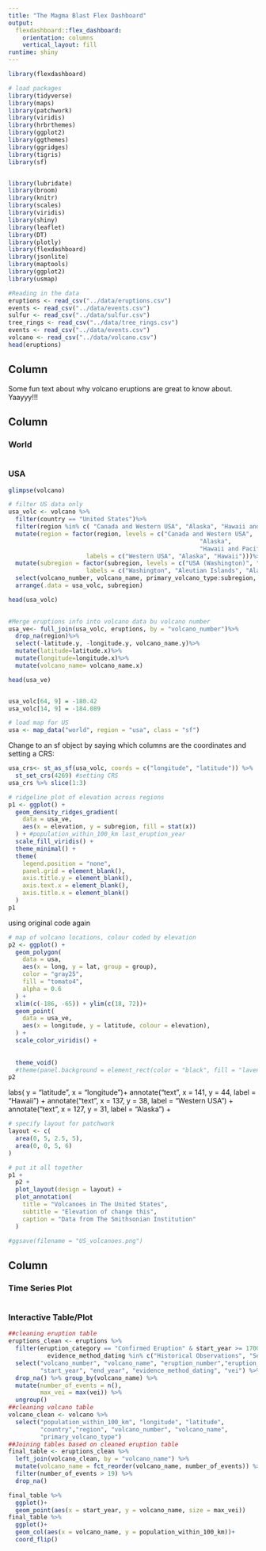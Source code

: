 ```yaml
---
title: "The Magma Blast Flex Dashboard"
output: 
  flexdashboard::flex_dashboard:
    orientation: columns
    vertical_layout: fill
runtime: shiny
---
```


```r
library(flexdashboard)
```

```r
# load packages
library(tidyverse)
library(maps)
library(patchwork)
library(viridis)
library(hrbrthemes)
library(ggplot2)
library(ggthemes)
library(ggridges)
library(tigris)
library(sf)


library(lubridate)
library(broom)
library(knitr)
library(scales)
library(viridis)
library(shiny)
library(leaflet)
library(DT)
library(plotly)
library(flexdashboard)
library(jsonlite)
library(maptools)
library(ggplot2)
library(usmap)
```

```r
#Reading in the data
eruptions <- read_csv("../data/eruptions.csv")
events <- read_csv("../data/events.csv")
sulfur <- read_csv("../data/sulfur.csv")
tree_rings <- read_csv("../data/tree_rings.csv")
events <- read_csv("../data/events.csv")
volcano <- read_csv("../data/volcano.csv")
head(eruptions)
```
 
Column {.sidebar}
--------------------------------------------------

Some fun text about why volcano eruptions are great to know about. Yaayyy!!!

Column {data-width=350}
-----------------------------------------------------------------------

### World

```r

```

### USA

```r

glimpse(volcano)
```

```r
# filter US data only
usa_volc <- volcano %>% 
  filter(country == "United States")%>%
  filter(region %in% c( "Canada and Western USA", "Alaska", "Hawaii and Pacific Ocean"))%>%
  mutate(region = factor(region, levels = c("Canada and Western USA", 
                                                      "Alaska", 
                                                      "Hawaii and Pacific Ocean"), 
                      labels = c("Western USA", "Alaska", "Hawaii")))%>%
  mutate(subregion = factor(subregion, levels = c("USA (Washington)", "Aleutian Islands", "Alaska Peninsula", "Alaska (southwestern)", "USA (Oregon)", "USA (Idaho)", "USA (Utah)", "USA (New Mexico)", "USA (California)",  "Alaska (eastern)", "Hawaiian Islands", "Alaska (western)", "USA (Arizona)", "USA (Nevada)", "USA (Wyoming)" ), 
                      labels = c("Washington", "Aleutian Islands", "Alaska Peninsula", "Alaska", "Oregon", "Idaho", "Utah", "New Mexico", "California",  "Alaska", "Hawaii", "Alaska", "Arizona", "California", "Wyoming" )))%>%
  select(volcano_number, volcano_name, primary_volcano_type:subregion, elevation:longitude)%>%
  arrange(.data = usa_volc, subregion)

head(usa_volc)
  
```


```r
#Merge eruptions info into volcano data bu volcano number
usa_ve<- full_join(usa_volc, eruptions, by = "volcano_number")%>%
  drop_na(region)%>%
  select(-latitude.y, -longitude.y, volcano_name.y)%>%
  mutate(latitude=latitude.x)%>%
  mutate(longitude=longitude.x)%>%
  mutate(volcano_name= volcano_name.x)

head(usa_ve)
```
```r

```


	
```r
usa_volc[64, 9] = -180.42
usa_volc[14, 9] = -184.089
```


```r
# load map for US
usa <- map_data("world", region = "usa", class = "sf")


```

Change to an sf object by saying which columns are the coordinates and setting a CRS:
```r
usa_crs<- st_as_sf(usa_volc, coords = c("longitude", "latitude")) %>%
  st_set_crs(4269) #setting CRS
usa_crs %>% slice(1:3)
```


```r
# ridgeline plot of elevation across regions
p1 <- ggplot() +
  geom_density_ridges_gradient(
    data = usa_ve,
    aes(x = elevation, y = subregion, fill = stat(x))
  ) + #population_within_100_km last_eruption_year
  scale_fill_viridis() +
  theme_minimal() +
  theme(
    legend.position = "none", 
    panel.grid = element_blank(),
    axis.title.y = element_blank(),
    axis.text.x = element_blank(),
    axis.title.x = element_blank()
  )
p1
```

using original code again
```r
# map of volcano locations, colour coded by elevation
p2 <- ggplot() +
  geom_polygon(
    data = usa,
    aes(x = long, y = lat, group = group),
    color = "gray25",
    fill = "tomato4",
    alpha = 0.6
  ) +
  xlim(c(-186, -65)) + ylim(c(18, 72))+
  geom_point(
    data = usa_ve,
    aes(x = longitude, y = latitude, colour = elevation),
  ) +
  scale_color_viridis() +
  
  
  theme_void()
  #theme(panel.background = element_rect(color = "black", fill = "lavender"))
p2

```

labs(
    y = "latitude",
    x = "longitude")+
  annotate("text", x = 141, y = 44, label = "Hawaii") +
  annotate("text", x = 137, y = 38, label = "Western USA") +
  annotate("text", x = 127, y = 31, label = "Alaska") +

```r
# specify layout for patchwork  
layout <- c(
  area(0, 5, 2.5, 5),
  area(0, 0, 5, 6)
)
```


```r
# put it all together
p1 +
  p2 + 
  plot_layout(design = layout) +  
  plot_annotation(
    title = "Volcanoes in The United States",
    subtitle = "Elevation of change this",
    caption = "Data from The Smithsonian Institution"
  ) 

#ggsave(filename = "US_volcanoes.png")

```




Column {data-width=350}
-----------------------------------------------------------------------

### Time Series Plot

```r

```

### Interactive Table/Plot

```r
##cleaning eruption table
eruptions_clean <- eruptions %>% 
  filter(eruption_category == "Confirmed Eruption" & start_year >= 1700 & 
           evidence_method_dating %in% c("Historical Observations", "Seismicity")) %>% 
  select("volcano_number", "volcano_name", "eruption_number","eruption_category",
         "start_year", "end_year", "evidence_method_dating", "vei") %>% 
  drop_na() %>% group_by(volcano_name) %>% 
  mutate(number_of_events = n(), 
         max_vei = max(vei)) %>% 
  ungroup()
##cleaning volcano table
volcano_clean <- volcano %>% 
  select("population_within_100_km", "longitude", "latitude", 
         "country","region", "volcano_number", "volcano_name", 
         "primary_volcano_type")
##Joining tables based on cleaned eruption table
final_table <- eruptions_clean %>% 
  left_join(volcano_clean, by = "volcano_name") %>% 
  mutate(volcano_name = fct_reorder(volcano_name, number_of_events)) %>% 
  filter(number_of_events > 19) %>% 
  drop_na()
```

```r
final_table %>% 
  ggplot()+
  geom_point(aes(x = start_year, y = volcano_name, size = max_vei))
final_table %>% 
  ggplot()+
  geom_col(aes(x = volcano_name, y = population_within_100_km))+
  coord_flip()
```

